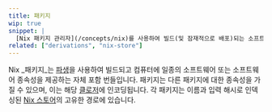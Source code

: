 ```yaml
---
title: 패키지
wip: true
snippet: |
  [Nix 패키지 관리자](/concepts/nix)를 사용하여 빌드(및 잠재적으로 배포)되는 소프트웨어 번들입니다.
related: ["derivations", "nix-store"]
---
```


Nix _패키지_는 [파생][derivations]을 사용하여 빌드되고 컴퓨터에 일종의 소프트웨어 또는 소프트웨어 종속성을 제공하는 자체 포함 번들입니다.
패키지는 다른 패키지에 대한 종속성을 가질 수 있으며, 이는 해당 [클로저][closure]에 인코딩됩니다.
각 패키지는 이름과 입력 해시로 인덱싱된 [Nix 스토어](/concepts/nix-store)의 고유한 경로에 있습니다.

[closure]: /concepts/closures
[derivations]: /concepts/derivations

